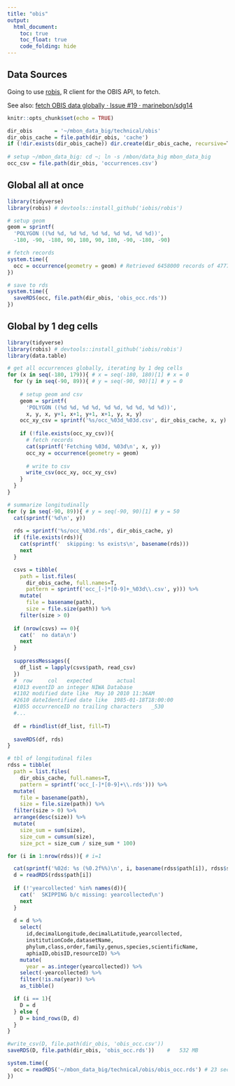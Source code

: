 ```yaml
---
title: "obis"
output:
  html_document:
    toc: true
    toc_float: true
    code_folding: hide
---
```


## Data Sources

Going to use [robis](https://github.com/iobis/robis), R client for the OBIS API, to fetch.

See also: [fetch OBIS data globally · Issue #19 · marinebon/sdg14](https://github.com/marinebon/sdg14/issues/19)


```r
knitr::opts_chunk$set(echo = TRUE)

dir_obis       = '~/mbon_data_big/technical/obis'
dir_obis_cache = file.path(dir_obis, 'cache')
if (!dir.exists(dir_obis_cache)) dir.create(dir_obis_cache, recursive=T, showWarnings=F)
  
# setup ~/mbon_data_big: cd ~; ln -s /mbon/data_big mbon_data_big
occ_csv = file.path(dir_obis, 'occurrences.csv')
```


## Global all at once

```r
library(tidyverse)
library(robis) # devtools::install_github('iobis/robis')

# setup geom
geom = sprintf(
  'POLYGON ((%d %d, %d %d, %d %d, %d %d, %d %d))',
  -180, -90, -180, 90, 180, 90, 180, -90, -180, -90)

# fetch records
system.time({
  occ = occurrence(geometry = geom) # Retrieved 6458000 records of 47777791 (13%) May 1, 5:02pm
})

# save to rds
system.time({
  saveRDS(occ, file.path(dir_obis, 'obis_occ.rds'))
})
```


## Global by 1 deg cells

```r
library(tidyverse)
library(robis) # devtools::install_github('iobis/robis')
library(data.table)

# get all occurrences globally, iterating by 1 deg cells
for (x in seq(-180, 179)){ # x = seq(-180, 180)[1] # x = 0
  for (y in seq(-90, 89)){ # y = seq(-90, 90)[1] # y = 0
    
    # setup geom and csv
    geom = sprintf(
      'POLYGON ((%d %d, %d %d, %d %d, %d %d, %d %d))',
      x, y, x, y+1, x+1, y+1, x+1, y, x, y)
    occ_xy_csv = sprintf('%s/occ_%03d_%03d.csv', dir_obis_cache, x, y)
    
    if (!file.exists(occ_xy_csv)){
      # fetch records
      cat(sprintf('Fetching %03d, %03d\n', x, y))
      occ_xy = occurrence(geometry = geom)
    
      # write to csv
      write_csv(occ_xy, occ_xy_csv)
    }
  }
}

# summarize longitudinally
for (y in seq(-90, 89)){ # y = seq(-90, 90)[1] # y = 50
  cat(sprintf('%d\n', y))
  
  rds = sprintf('%s/occ_%03d.rds', dir_obis_cache, y)
  if (file.exists(rds)){
    cat(sprintf('  skipping: %s exists\n', basename(rds)))
    next
  }

  csvs = tibble(
    path = list.files(
      dir_obis_cache, full.names=T,
      pattern = sprintf('occ_[-]*[0-9]+_%03d\\.csv', y))) %>%
    mutate(
      file = basename(path),
      size = file.size(path)) %>%
    filter(size > 0)
  
  if (nrow(csvs) == 0){
    cat('  no data\n')
    next
  }
  
  suppressMessages({
    df_list = lapply(csvs$path, read_csv)
  })
  #  row     col   expected        actual
  #1013 eventID an integer NIWA Database
  #1102 modified date like  May 10 2010 11:36AM
  #2610 dateIdentified date like  1985-01-18T18:00:00
  #1055 occurrenceID no trailing characters   _530
  #...
  
  df = rbindlist(df_list, fill=T)
  
  saveRDS(df, rds)
}

# tbl of longitudinal files
rdss = tibble(
  path = list.files(
    dir_obis_cache, full.names=T,
    pattern = sprintf('occ_[-]*[0-9]+\\.rds'))) %>% 
  mutate(
    file = basename(path),
    size = file.size(path)) %>% 
  filter(size > 0) %>%
  arrange(desc(size)) %>%
  mutate(
    size_sum = sum(size),
    size_cum = cumsum(size),
    size_pct = size_cum / size_sum * 100)

for (i in 1:nrow(rdss)){ # i=1

  cat(sprintf('%02d: %s (%0.2f%%)\n', i, basename(rdss$path[i]), rdss$size_pct[i]))
  d = readRDS(rdss$path[i])
  
  if (!'yearcollected' %in% names(d)){
    cat('  SKIPPING b/c missing: yearcollected\n')
    next
  }
  
  d = d %>%
    select(
      id,decimalLongitude,decimalLatitude,yearcollected,
      institutionCode,datasetName,
      phylum,class,order,family,genus,species,scientificName,
      aphiaID,obisID,resourceID) %>%
    mutate(
      year = as.integer(yearcollected)) %>%
    select(-yearcollected) %>%
    filter(!is.na(year)) %>%
    as_tibble()

  if (i == 1){
    D = d
  } else {
    D = bind_rows(D, d)
  }
}

#write_csv(D, file.path(dir_obis, 'obis_occ.csv'))
saveRDS(D, file.path(dir_obis, 'obis_occ.rds'))    #   532 MB

system.time({
  occ = readRDS('~/mbon_data_big/technical/obis/obis_occ.rds') # 23 secs
})
```

